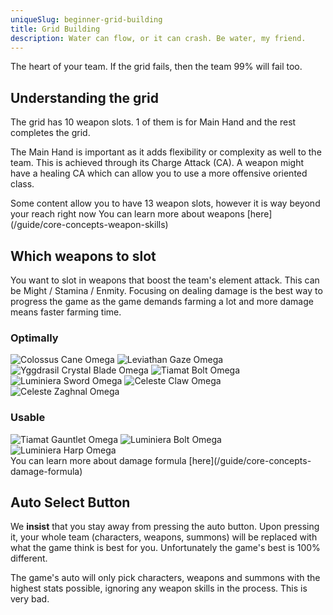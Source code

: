 ```yaml
---
uniqueSlug: beginner-grid-building
title: Grid Building
description: Water can flow, or it can crash. Be water, my friend.
---
```


The heart of your team. If the grid fails, then the team 99% will fail too.

## Understanding the grid

The grid has 10 weapon slots. 1 of them is for Main Hand and the rest completes the grid.

The Main Hand is important as it adds flexibility or complexity as well to the team.
This is achieved through its Charge Attack (CA).
A weapon might have a healing CA which can allow you to use a more offensive oriented class.

<Callout type="default">
    Some content allow you to have 13 weapon slots, however
    it is way beyond your reach right now
</Callout>

<Callout type="default">
    You can learn more about weapons
    [here](/guide/core-concepts-weapon-skills)
</Callout>

## Which weapons to slot

You want to slot in weapons that boost the team's element attack. This can be Might / Stamina / Enmity.
Focusing on dealing damage is the best way to progress the game as the game demands farming a lot
and more damage means faster farming time.

### Optimally

<div className="grid grid-cols-3 md:grid-cols-4 my-6 w-full overflow-y-auto">
    <Image
        src="/images/weapons/m1/colossus_staff.jpg"
        alt="Colossus Cane Omega"
        height={0}
        width={0}
        quality={100}
        sizes="100vw"
        className="w-full"
    />
    <Image
        src="/images/weapons/m1/leviathan_dagger.jpg"
        alt="Leviathan Gaze Omega"
        height={0}
        width={0}
        quality={100}
        sizes="100vw"
        className="w-full"
    />
    <Image
        src="/images/weapons/m1/yggdrasil_sword.jpg"
        alt="Yggdrasil Crystal Blade Omega"
        height={0}
        width={0}
        quality={100}
        sizes="100vw"
        className="w-full"
    />
    <Image
        src="/images/weapons/m1/tiamat_gun.jpg"
        alt="Tiamat Bolt Omega"
        height={0}
        width={0}
        quality={100}
        sizes="100vw"
        className="w-full"
    />
    <Image
        src="/images/weapons/m1/luminiera_sword.jpg"
        alt="Luminiera Sword Omega"
        height={0}
        width={0}
        quality={100}
        sizes="100vw"
        className="w-full"
    />
    <Image
        src="/images/weapons/m1/celeste_claw.jpg"
        alt="Celeste Claw Omega"
        height={0}
        width={0}
        quality={100}
        sizes="100vw"
        className="w-full"
    />
    <Image
        src="/images/weapons/m1/celeste_axe.jpg"
        alt="Celeste Zaghnal Omega"
        height={0}
        width={0}
        quality={100}
        sizes="100vw"
        className="w-full"
    />
</div>

### Usable

<div className="grid grid-cols-3 md:grid-cols-4 my-6 w-full overflow-y-auto">
    <Image
        src="/images/weapons/m1/tiamat_fist.jpg"
        alt="Tiamat Gauntlet Omega"
        height={0}
        width={0}
        quality={100}
        sizes="100vw"
        className="w-full"
    />
    <Image
        src="/images/weapons/m1/luminiera_gun.jpg"
        alt="Luminiera Bolt Omega"
        height={0}
        width={0}
        quality={100}
        sizes="100vw"
        className="w-full"
    />
    <Image
        src="/images/weapons/m1/luminiera_harp.jpg"
        alt="Luminiera Harp Omega"
        height={0}
        width={0}
        quality={100}
        sizes="100vw"
        className="w-full"
    />
</div>

<Callout type="default">
    You can learn more about damage formula
    [here](/guide/core-concepts-damage-formula)
</Callout>

## Auto Select Button

We **insist** that you stay away from pressing the auto button. Upon pressing it, your whole team (characters, weapons, summons)
will be replaced with what the game think is best for you. Unfortunately the game's best is 100% different.

The game's auto will only pick characters, weapons and summons with the highest stats possible,
ignoring any weapon skills in the process. This is very bad.
